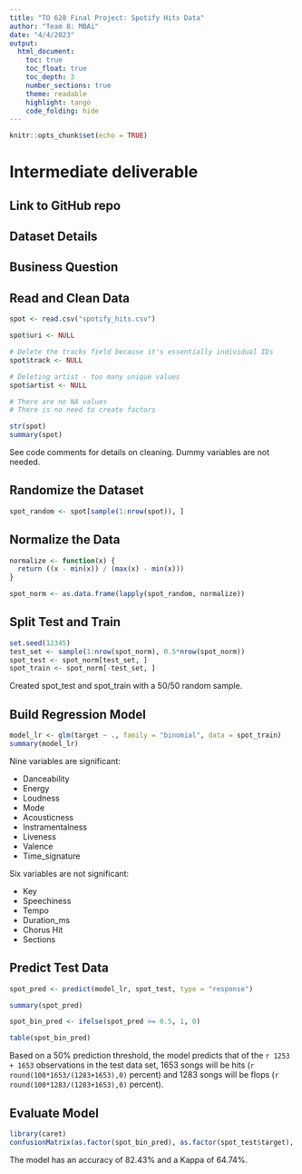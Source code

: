 ```yaml
---
title: "TO 628 Final Project: Spotify Hits Data"
author: "Team 8: MBAi"
date: "4/4/2023"
output: 
  html_document:
    toc: true
    toc_float: true
    toc_depth: 3
    number_sections: true
    theme: readable
    highlight: tango
    code_folding: hide
---
```



```r
knitr::opts_chunk$set(echo = TRUE)
```

# Intermediate deliverable

## Link to GitHub repo

## Dataset Details

## Business Question

## Read and Clean Data
```r
spot <- read.csv("spotify_hits.csv")

spot$uri <- NULL

# Delete the tracks field because it's essentially individual IDs
spot$track <- NULL

# Deleting artist - too many unique values
spot$artist <- NULL

# There are no NA values
# There is no need to create factors

str(spot)
summary(spot)

```

See code comments for details on cleaning. Dummy variables are not needed.

## Randomize the Dataset
```r
spot_random <- spot[sample(1:nrow(spot)), ]
```

## Normalize the Data
```r
normalize <- function(x) {
  return ((x - min(x)) / (max(x) - min(x)))
}

spot_norm <- as.data.frame(lapply(spot_random, normalize))
```

## Split Test and Train
```r
set.seed(12345)
test_set <- sample(1:nrow(spot_norm), 0.5*nrow(spot_norm))
spot_test <- spot_norm[test_set, ]
spot_train <- spot_norm[-test_set, ]

```

Created spot_test and spot_train with a 50/50 random sample.

## Build Regression Model
```r
model_lr <- glm(target ~ ., family = "binomial", data = spot_train)
summary(model_lr)

```

Nine variables are significant: 

- Danceability
- Energy
- Loudness
- Mode
- Acousticness
- Instramentalness
- Liveness
- Valence
- Time_signature

Six variables are not significant:

- Key
- Speechiness
- Tempo
- Duration_ms
- Chorus Hit
- Sections

## Predict Test Data
```r
spot_pred <- predict(model_lr, spot_test, type = "response")

summary(spot_pred)

spot_bin_pred <- ifelse(spot_pred >= 0.5, 1, 0)

table(spot_bin_pred)

```
Based on a 50% prediction threshold, the model predicts that of the `r 1253 + 1653` observations in the test data set, 1653 songs will be hits (`r round(100*1653/(1283+1653),0)` percent) and 1283 songs will be flops (`r round(100*1283/(1283+1653),0)` percent). 

## Evaluate Model
```r
library(caret)
confusionMatrix(as.factor(spot_bin_pred), as.factor(spot_test$target), positive = "1")

```

The model has an accuracy of 82.43% and a Kappa of 64.74%.

